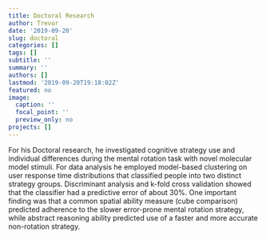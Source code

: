```yaml
---
title: Doctoral Research
author: Trevor
date: '2019-09-20'
slug: doctoral
categories: []
tags: []
subtitle: ''
summary: ''
authors: []
lastmod: '2019-09-20T19:18:02Z'
featured: no
image:
  caption: ''
  focal_point: ''
  preview_only: no
projects: []
---
```

For his Doctoral research, he investigated cognitive strategy use and individual differences during the mental rotation task with novel molecular model stimuli. For data analysis he employed model-based clustering on user response time distributions that classified people into two distinct strategy groups. Discriminant analysis and k-fold cross validation showed that the classifier had a predictive error of about 30%. One important finding was that a common spatial ability measure (cube comparison) predicted adherence to the slower error-prone mental rotation strategy, while abstract reasoning ability predicted use of a faster and more accurate non-rotation strategy.